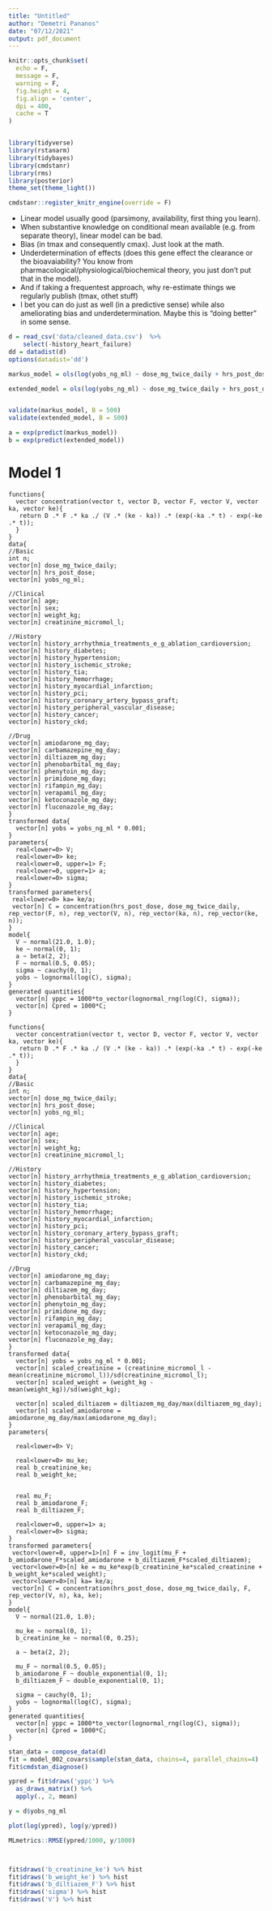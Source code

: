 ```yaml
---
title: "Untitled"
author: "Demetri Pananos"
date: "07/12/2021"
output: pdf_document
---
```



```r

knitr::opts_chunk$set(
  echo = F,
  message = F,
  warning = F,
  fig.height = 4,
  fig.align = 'center',
  dpi = 400,
  cache = T
)


library(tidyverse)
library(rstanarm)
library(tidybayes)
library(cmdstanr)
library(rms)
library(posterior)
theme_set(theme_light())

cmdstanr::register_knitr_engine(override = F)
```

- Linear model usually good (parsimony, availability, first thing you learn).
- When substantive knowledge on conditional mean available (e.g. from separate theory), linear model can be bad.
- Bias (in tmax and consequently cmax).  Just look at the math.
- Underdetermination of effects (does this gene effect the clearance or the bioavaiability?  You know from pharmacological/physiological/biochemical theory, you just don't put that in the model).
- And if taking a frequentest approach, why re-estimate things we regularly publish (tmax, othet stuff)
- I bet you can do just as well (in a predictive sense) while also ameliorating bias and underdetermination.  Maybe this is "doing better" in some sense.

```r
d = read_csv('data/cleaned_data.csv')  %>% 
    select(-history_heart_failure)
dd = datadist(d)
options(datadist='dd')

markus_model = ols(log(yobs_ng_ml) ~ dose_mg_twice_daily + hrs_post_dose + sex + age + weight_kg + creatinine_micromol_l + amiodarone_mg_day + diltiazem_mg_day, data = d, x=T, y=T)

extended_model = ols(log(yobs_ng_ml) ~ dose_mg_twice_daily + hrs_post_dose*(sex + age + weight_kg + creatinine_micromol_l) + amiodarone_mg_day + diltiazem_mg_day, data = d, x=T, y=T)


validate(markus_model, B = 500)
validate(extended_model, B = 500)

a = exp(predict(markus_model))
b = exp(predict(extended_model))
```


# Model 1
```cmdstan
functions{
  vector concentration(vector t, vector D, vector F, vector V, vector ka, vector ke){
   return D .* F .* ka ./ (V .* (ke - ka)) .* (exp(-ka .* t) - exp(-ke .* t));
  }
}
data{
//Basic
int n;
vector[n] dose_mg_twice_daily;
vector[n] hrs_post_dose;
vector[n] yobs_ng_ml;

//Clinical
vector[n] age;
vector[n] sex;
vector[n] weight_kg;
vector[n] creatinine_micromol_l;

//History
vector[n] history_arrhythmia_treatments_e_g_ablation_cardioversion;
vector[n] history_diabetes;
vector[n] history_hypertension;
vector[n] history_ischemic_stroke;
vector[n] history_tia;
vector[n] history_hemorrhage;
vector[n] history_myocardial_infarction;
vector[n] history_pci;
vector[n] history_coronary_artery_bypass_graft;
vector[n] history_peripheral_vascular_disease;
vector[n] history_cancer;
vector[n] history_ckd;

//Drug
vector[n] amiodarone_mg_day;
vector[n] carbamazepine_mg_day;
vector[n] diltiazem_mg_day;
vector[n] phenobarbital_mg_day;
vector[n] phenytoin_mg_day;
vector[n] primidone_mg_day;
vector[n] rifampin_mg_day;
vector[n] verapamil_mg_day;
vector[n] ketoconazole_mg_day;
vector[n] fluconazole_mg_day;
}
transformed data{
  vector[n] yobs = yobs_ng_ml * 0.001;
}
parameters{
  real<lower=0> V;
  real<lower=0> ke;
  real<lower=0, upper=1> F;
  real<lower=0, upper=1> a;
  real<lower=0> sigma;
}
transformed parameters{
 real<lower=0> ka= ke/a;
 vector[n] C = concentration(hrs_post_dose, dose_mg_twice_daily, rep_vector(F, n), rep_vector(V, n), rep_vector(ka, n), rep_vector(ke, n));
}
model{
  V ~ normal(21.0, 1.0);
  ke ~ normal(0, 1);
  a ~ beta(2, 2);
  F ~ normal(0.5, 0.05);
  sigma ~ cauchy(0, 1);
  yobs ~ lognormal(log(C), sigma);
}
generated quantities{
  vector[n] yppc = 1000*to_vector(lognormal_rng(log(C), sigma));
  vector[n] Cpred = 1000*C;
}
```


```cmdstan
functions{
  vector concentration(vector t, vector D, vector F, vector V, vector ka, vector ke){
   return D .* F .* ka ./ (V .* (ke - ka)) .* (exp(-ka .* t) - exp(-ke .* t));
  }
}
data{
//Basic
int n;
vector[n] dose_mg_twice_daily;
vector[n] hrs_post_dose;
vector[n] yobs_ng_ml;

//Clinical
vector[n] age;
vector[n] sex;
vector[n] weight_kg;
vector[n] creatinine_micromol_l;

//History
vector[n] history_arrhythmia_treatments_e_g_ablation_cardioversion;
vector[n] history_diabetes;
vector[n] history_hypertension;
vector[n] history_ischemic_stroke;
vector[n] history_tia;
vector[n] history_hemorrhage;
vector[n] history_myocardial_infarction;
vector[n] history_pci;
vector[n] history_coronary_artery_bypass_graft;
vector[n] history_peripheral_vascular_disease;
vector[n] history_cancer;
vector[n] history_ckd;

//Drug
vector[n] amiodarone_mg_day;
vector[n] carbamazepine_mg_day;
vector[n] diltiazem_mg_day;
vector[n] phenobarbital_mg_day;
vector[n] phenytoin_mg_day;
vector[n] primidone_mg_day;
vector[n] rifampin_mg_day;
vector[n] verapamil_mg_day;
vector[n] ketoconazole_mg_day;
vector[n] fluconazole_mg_day;
}
transformed data{
  vector[n] yobs = yobs_ng_ml * 0.001;
  vector[n] scaled_creatinine = (creatinine_micromol_l - mean(creatinine_micromol_l))/sd(creatinine_micromol_l);
  vector[n] scaled_weight = (weight_kg - mean(weight_kg))/sd(weight_kg);
  
  vector[n] scaled_diltiazem = diltiazem_mg_day/max(diltiazem_mg_day);
  vector[n] scaled_amiodarone = amiodarone_mg_day/max(amiodarone_mg_day);
}
parameters{
  
  real<lower=0> V;
  
  real<lower=0> mu_ke;
  real b_creatinine_ke;
  real b_weight_ke;
  
  
  real mu_F;
  real b_amiodarone_F;
  real b_diltiazem_F;
  
  real<lower=0, upper=1> a;
  real<lower=0> sigma;
}
transformed parameters{
 vector<lower=0, upper=1>[n] F = inv_logit(mu_F + b_amiodarone_F*scaled_amiodarone + b_diltiazem_F*scaled_diltiazem);
 vector<lower=0>[n] ke = mu_ke*exp(b_creatinine_ke*scaled_creatinine + b_weight_ke*scaled_weight);
 vector<lower=0>[n] ka= ke/a;
 vector[n] C = concentration(hrs_post_dose, dose_mg_twice_daily, F, rep_vector(V, n), ka, ke);
}
model{
  V ~ normal(21.0, 1.0);
  
  mu_ke ~ normal(0, 1);
  b_creatinine_ke ~ normal(0, 0.25);
  
  a ~ beta(2, 2);
  
  mu_F ~ normal(0.5, 0.05);
  b_amiodarone_F ~ double_exponential(0, 1);
  b_diltiazem_F ~ double_exponential(0, 1);
  
  sigma ~ cauchy(0, 1);
  yobs ~ lognormal(log(C), sigma);
}
generated quantities{
  vector[n] yppc = 1000*to_vector(lognormal_rng(log(C), sigma));
  vector[n] Cpred = 1000*C;
}
```

```r
stan_data = compose_data(d)
fit = model_002_covars$sample(stan_data, chains=4, parallel_chains=4)
fit$cmdstan_diagnose()

ypred = fit$draws('yppc') %>% 
  as_draws_matrix() %>% 
  apply(., 2, mean)

y = d$yobs_ng_ml

plot(log(ypred), log(y/ypred))

MLmetrics::RMSE(ypred/1000, y/1000)



fit$draws('b_creatinine_ke') %>% hist
fit$draws('b_weight_ke') %>% hist
fit$draws('b_diltiazem_F') %>% hist
fit$draws('sigma') %>% hist
fit$draws('V') %>% hist


```

